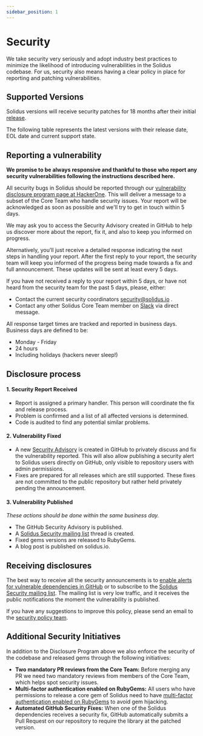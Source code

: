 ```yaml
---
sidebar_position: 1
---
```



# Security

We take security very seriously and adopt industry best practices to minimize the likelihood of introducing vulnerabilities in the Solidus codebase. For us, security also means having a clear policy in place for reporting and patching vulnerabilities.

## Supported Versions

Solidus versions will receive security patches for 18 months after their initial [release](/policies/release_policy.mdx).

The following table represents the latest versions with their release date, EOL date and current support state.

<SupportedVersions />

## Reporting a vulnerability

**We promise to be always responsive and thankful to those who report any security vulnerabilities following the instructions described here.**

All security bugs in Solidus should be reported through our [vulnerability disclosure program page at HackerOne](https://hackerone.com/solidus). This will deliver a message to a subset of the Core Team who handle security issues. Your report will be acknowledged as soon as possible and we'll try to get in touch within 5 days.

We may ask you to access the Security Advisory created in GitHub to help us discover more about the report, fix it, and also to keep you informed on progress.

Alternatively, you’ll just receive a detailed response indicating the next steps in handling your report. After the first reply to your report, the security team will keep you informed of the progress being made towards a fix and full announcement. These updates will be sent at least every 5 days.

If you have not received a reply to your report within 5 days, or have not heard from the security team for the past 5 days, please, either:

*   Contact the current security coordinators [security@solidus.io](mailto:security@solidus.io) .
*   Contact any other Solidus Core Team member on [Slack](http://slack.solidus.io/) via direct message.

All response target times are tracked and reported in business days. Business days are defined to be:

*   Monday - Friday
*   24 hours
*   Including holidays (hackers never sleep!)

## Disclosure process

#### 1\. Security Report Received

*   Report is assigned a primary handler. This person will coordinate the fix and release process.
*   Problem is confirmed and a list of all affected versions is determined.
*   Code is audited to find any potential similar problems.

#### 2\. Vulnerability Fixed

*   A new [Security Advisory](https://help.github.com/en/articles/about-maintainer-security-advisories) is created in GitHub to privately discuss and fix the vulnerability reported. This will also allow publishing a security alert to Solidus users directly on GitHub, only visible to repository users with admin permissions.
*   Fixes are prepared for all releases which are still supported. These fixes are not committed to the public repository but rather held privately pending the announcement.

#### 3\. Vulnerability Published

_These actions should be done within the same business day._

*   The GitHub Security Advisory is published.
*   A [Solidus Security mailing list](https://groups.google.com/forum/#!forum/solidus-security) thread is created.
*   Fixed gems versions are released to RubyGems.
*   A blog post is published on solidus.io.

## Receiving disclosures

The best way to receive all the security announcements is to [enable alerts for vulnerable dependencies in GitHub](https://help.github.com/en/articles/about-security-alerts-for-vulnerable-dependencies) or to subscribe to the [Solidus Security mailing list](https://groups.google.com/forum/#!forum/solidus-security). The mailing list is very low traffic, and it receives the public notifications the moment the vulnerability is published.

If you have any suggestions to improve this policy, please send an email to the [security policy team](mailto:security@solidus.io).

## Additional Security Initiatives

In addition to the Disclosure Program above we also enforce the security of the codebase and released gems through the following initiatives:

*   **Two mandatory PR reviews from the Core Team:** Before merging any PR we need two mandatory reviews from members of the Core Team, which helps spot security issues.
*   **Multi-factor authentication enabled on RubyGems:** All users who have permissions to release a core gem of Solidus need to have [multi-factor authentication enabled on RubyGems](https://guides.rubygems.org/setting-up-multifactor-authentication/) to avoid gem hijacking.
*   **Automated GitHub Security Fixes:** When one of the Solidus dependencies receives a security fix, GitHub automatically submits a Pull Request on our repository to require the library at the patched version.
